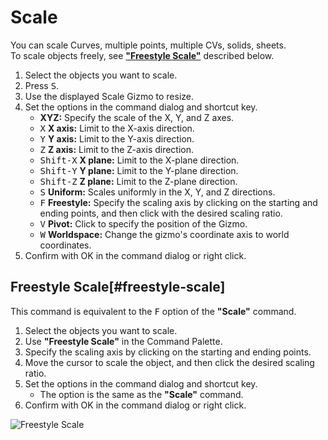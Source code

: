 
# Scale

<Reference shortcut="S" command="Scale" button="Left of Command Bar" />

You can scale Curves, multiple points, multiple CVs, solids, sheets.<br />
To scale objects freely, see [**"Freestyle Scale"**](#freestyle-scale) described below.

1. Select the objects you want to scale.
2. Press <kbd>S</kbd>.
3. Use the displayed Scale Gizmo to resize.
4. Set the options in the command dialog and shortcut key.
   - **XYZ:** Specify the scale of the X, Y, and Z axes.
   - <kbd>X</kbd> **X axis:** Limit to the X-axis direction.
   - <kbd>Y</kbd> **Y axis:** Limit to the Y-axis direction.
   - <kbd>Z</kbd> **Z axis:** Limit to the Z-axis direction.
   - <kbd>Shift-X</kbd> **X plane:** Limit to the X-plane direction.
   - <kbd>Shift-Y</kbd> **Y plane:** Limit to the Y-plane direction.
   - <kbd>Shift-Z</kbd> **Z plane:** Limit to the Z-plane direction.
   - <kbd>S</kbd> **Uniform:** Scales uniformly in the X, Y, and Z directions.
   - <kbd>F</kbd> **Freestyle:** Specify the scaling axis by clicking on the starting and ending points, and then click with the desired scaling ratio.
   - <kbd>V</kbd> **Pivot:** Click to specify the position of the Gizmo.
   - <kbd>W</kbd> **Worldspace:** Change the gizmo's coordinate axis to world coordinates.
4. Confirm with OK in the command dialog or right click. 

## Freestyle Scale[#freestyle-scale]

This command is equivalent to the <kbd>F</kbd> option of the **"Scale"** command.

1. Select the objects you want to scale.
2. Use **"Freestyle Scale"** in the Command Palette.
3. Specify the scaling axis by clicking on the starting and ending points.
4. Move the cursor to scale the object, and then click the desired scaling ratio.
5. Set the options in the command dialog and shortcut key.
   - The option is the same as the **"Scale"** command.
6. Confirm with OK in the command dialog or right click.

![Freestyle Scale](/img/freestyle-scale.gif)


